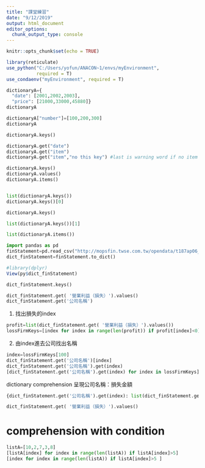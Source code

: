```yaml
---
title: "課堂練習"
date: "9/12/2019"
output: html_document
editor_options: 
  chunk_output_type: console
---
```


```r
knitr::opts_chunk$set(echo = TRUE)

library(reticulate)
use_python("C:/Users/yofun/ANACON~1/envs/myEnvironment",
           required = T)
use_condaenv("myEnvironment", required = T)
```

```python
dictionaryA={
  "date": [2001,2002,2003],
  "price": [21000,33000,45880]}
dictionaryA

dictionaryA["number"]=[100,200,300]
dictionaryA
```

```python
dictionaryA.keys()
```

```python
dictionaryA.get("date")
dictionaryA.get("item")
dictionaryA.get("item","no this key") #last is warning word if no item key
```

```python
dictionaryA.keys()
dictionaryA.values()
dictionaryA.items()


list(dictionaryA.keys())
dictionaryA.keys()[0]
```

```python
dictionaryA.keys()

list(dictionaryA.keys())[1]
```

```python
list(dictionaryA.items())
```

```python
import pandas as pd
finStatement=pd.read_csv("http://mopsfin.twse.com.tw/opendata/t187ap06_O_ci.csv")
dict_finStatement=finStatement.to_dict()
```

```r
#library(dplyr)
View(py$dict_finStatement)
```

```python
dict_finStatement.keys()
```


```python
dict_finStatement.get( '營業利益（損失）').values()
dict_finStatement.get('公司名稱')
```

1. 找出損失的index
```python
profit=list(dict_finStatement.get( '營業利益（損失）').values())
lossFirmKeys=[index for index in range(len(profit)) if profit[index]<0]
```

2. 由index進去公司找出名稱
```python
index=lossFirmKeys[100]
dict_finStatement.get('公司名稱')[index]
dict_finStatement.get('公司名稱').get(index)
[dict_finStatement.get('公司名稱').get(index) for index in lossFirmKeys]
```

dictionary comprehension 呈現公司名稱：損失金額
```python
{dict_finStatement.get('公司名稱').get(index): list(dict_finStatement.get( '營業利益（損失）').values())[index] for index in lossFirmKeys}
```

```python
dict_finStatement.get( '營業利益（損失）').values()
```


# comprehension with condition

```python
listA=[10,2,7,3,8]
[listA[index] for index in range(len(listA)) if listA[index]>5]
[index for index in range(len(listA)) if listA[index]>5 ]
```